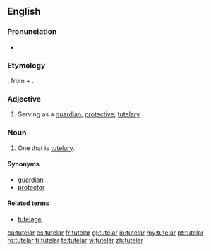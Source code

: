 ==English==

===Pronunciation===
* {{IPA|/tjuːdələr/|tuːdələr/}}

===Etymology===
{{etyl|la}} {{term|tutelaris|lang=la}}, from {{term|tutela}} + {{term|-aris}}.

===Adjective===
{{en-adj}}

# Serving as a [[guardian]]; [[protective]]; [[tutelary]].

===Noun===
{{en-noun}}

# One that is [[tutelary]].

====Synonyms====
* [[guardian]]
* [[protector]]

====Related terms====
* [[tutelage]]

[[ca:tutelar]]
[[es:tutelar]]
[[fr:tutelar]]
[[gl:tutelar]]
[[io:tutelar]]
[[my:tutelar]]
[[pt:tutelar]]
[[ro:tutelar]]
[[fi:tutelar]]
[[te:tutelar]]
[[vi:tutelar]]
[[zh:tutelar]]